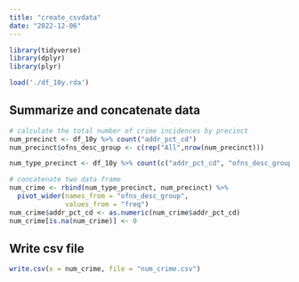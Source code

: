 ```yaml
---
title: "create_csvdata"
date: "2022-12-06"
---
```


```r
library(tidyverse)
library(dplyr)
library(plyr)

load('./df_10y.rda')
```

## Summarize and concatenate data

```r

# calculate the total number of crime incidences by precinct
num_precinct <- df_10y %>% count("addr_pct_cd")
num_precinct$ofns_desc_group <- c(rep("All",nrow(num_precinct)))

num_type_precinct <- df_10y %>% count(c("addr_pct_cd", "ofns_desc_group"))

# concatenate two data frame 
num_crime <- rbind(num_type_precinct, num_precinct) %>% 
  pivot_wider(names_from = "ofns_desc_group",
              values_from = "freq")
num_crime$addr_pct_cd <- as.numeric(num_crime$addr_pct_cd)
num_crime[is.na(num_crime)] <- 0


```

## Write csv file


```r
write.csv(x = num_crime, file = "num_crime.csv")

```
